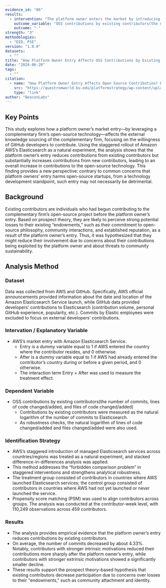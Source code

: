 ```yaml
---
evidence_id: "06"
results:
  - intervention: "The platform owner enters the market by introducing its proprietary product, which is based on the complementary firm’s OSS."
    outcome_variable: "OSS contributions by existing contributors(the number of commits, lines of code changed/added, and files of code changed/added)"
    outcome: "-"
strength: "3"
methodologies:
  - "DID, PSE"
version: "1.0.0"
datasets:
  - ""
title: "How Platform Owner Entry Affects OSS Contributions by Existing Contributors: An Experiment with AWS Elasticsearch"
date: "2024-06-20"
tags:
  - ""
citation:
  - name: "How Platform Owner Entry Affects Open Source Contribution? Evidence from GitHub Developers"
    src: "https://questromworld.bu.edu/platformstrategy/wp-content/uploads/sites/49/2024/06/PlatStrat2024_paper_100.pdf"
    type: "link"
author: "BeaconLabs"
---
```


## Key Points

This study explores how a platform owner’s market entry—by leveraging a complementary firm’s open-source technology—affects the external knowledge sourcing of the complementary firm, focusing on the willingness of GitHub developers to contribute. Using the staggered rollout of Amazon AWS’s Elasticsearch as a natural experiment, the analysis shows that the platform owner’s entry reduces contributions from existing contributors but substantially increases contributions from new contributors, leading to an overall increase in contributions to the open-source technology. This finding provides a new perspective: contrary to common concerns that platform owners’ entry harms open-source startups, from a technology development standpoint, such entry may not necessarily be detrimental.

## Background

Existing contributors are individuals who had begun contributing to the complementary firm’s open-source project before the platform owner’s entry. Based on prospect theory, they are likely to perceive strong potential losses to their existing “endowments,” such as their commitment to open-source philosophy, community interactions, and established reputation, as a result of the platform owner’s entry. Thus, it was hypothesized that they might reduce their involvement due to concerns about their contributions being exploited by the platform owner and about threats to community sustainability.

## Analysis Method

### Dataset

Data was collected from AWS and GitHub. Specifically, AWS official announcements provided information about the date and location of the Amazon Elasticsearch Service launch, while GitHub data provided developers’ contributions to Elasticsearch (contribution volume, personal GitHub experience, popularity, etc.). Commits by Elastic employees were excluded to focus on external developers’ contributions.

### Intervation / Explanatory Variable

- AWS’s market entry with Amazon Elasticsearch Service.
  - Entry is a dummy variable equal to 1 if AWS entered the country where the contributor resides, and 0 otherwise.
  - After is a dummy variable equal to 1 if AWS had already entered the contributor’s country during or before a given period, and 0 otherwise.
  - The interaction term Entry × After was used to measure the treatment effect.

### Dependent Variable

- OSS contributions by existing contributors(the number of commits, lines of code changed/added, and files of code changed/added)
  - Contributions by existing contributors were measured as the natural logarithm of the number of commits to Elasticsearch.
  - As robustness checks, the natural logarithm of lines of code changed/added and files changed/added were also used.

### Identification Strategy

- AWS’s staggered introduction of managed Elasticsearch services across countries/regions was treated as a natural experiment, and stacked difference-in-differences analysis was applied.
- This method addresses the “forbidden comparison problem” in staggered interventions and strengthens analytical robustness.
- The treatment group consisted of contributors in countries where AWS launched Elasticsearch services; the control group consisted of contributors in countries where AWS had not yet launched or never launched the service.
- Propensity score matching (PSM) was used to align contributors across groups. The analysis was conducted at the contributor-week level, with 110,249 observations across 459 contributors.

### Results

- The analysis provides empirical evidence that the platform owner’s entry reduces contributions by existing contributors.
- On average, the number of commits decreased by about 4.33%. Notably, contributors with stronger intrinsic motivations reduced their contributions more sharply after the platform owner’s entry, while contributors with stronger extrinsic motivations showed a significantly smaller decline.
- These results support the prospect theory–based hypothesis that existing contributors decrease participation due to concerns over losses to their "endowments," such as community attachment and identity.
